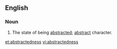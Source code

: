 ==English==
===Noun===
{{en-noun|-}}

# The state of being [[abstracted]]; [[abstract]] character.

[[et:abstractedness]]
[[vi:abstractedness]]